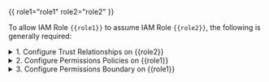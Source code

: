 {{ role1="role1" role2="role2" }}

To allow IAM Role `{{role1}}` to assume IAM Role `{{role2}}`, the following is
generally required:

<details>
<summary>1. Configure Trust Relationships on {{role2}}</summary>
`{{role1}}` or its AWS account should be set as `Principal` in `{{role2}}`'s trust
policy.
<Tabs>
<TabItem label="Role as principal">
```json
{
  "Version": "2012-10-17",
  "Statement": [
    {
      "Effect": "Allow",
      "Principal": {
        "AWS": "arn:aws:iam::<Var name="aws-account-id"/>:role/{{role1}}"
      },
      "Action": "sts:AssumeRole"
    }
  ]
}
```
</TabItem>
<TabItem label="Account as principal">
```json
{
  "Version": "2012-10-17",
  "Statement": [
    {
      "Effect": "Allow",
      "Principal": {
        "AWS": "arn:aws:iam::<Var name="aws-account-id"/>:root"
      },
      "Action": "sts:AssumeRole"
    }
  ]
}
```
</TabItem>
<TabItem label="Cross-account with external-id">
```json
{
  "Version": "2012-10-17",
  "Statement": [
    {
      "Effect": "Allow",
      "Principal": {
        "AWS": "arn:aws:iam::<Var name="external-aws-account-id"/>:role/{{role1}}"
      },
      "Action": "sts:AssumeRole",
      "Condition": {
        "StringEquals": {
          "sts:ExternalId": "example-external-id"
        }
      }
    }
  ]
}
```
</TabItem>

</Tabs>
</details>

<details>
<summary>2. Configure Permissions Policies on {{role1}}</summary>
`{{role1}}` requires `sts:AssumeRole` permissions, for example:
```json
{
    "Version": "2012-10-17",
    "Statement": [
        {
            "Action": "sts:AssumeRole",
            "Effect": "Allow",
            "Resource": "arn:aws:iam::<Var name="aws-account-id"/>:role/{{role2}}"
        }
    ]
}
```

Note that this policy can be omitted when `{{role1}}` and `{{role2}}` are in the same
AWS account and `{{role1}}`'s full ARN is configured as Principal in `{{role2}}`'s
trust policy.

</details>

<details>
<summary>3. Configure Permissions Boundary on {{role1}}</summary>
`{{role1}}` also requires `sts:AssumeRole` permissions in its boundary policy, for
example:

```json
{
    "Version": "2012-10-17",
    "Statement": [
        {
            "Action": "sts:AssumeRole",
            "Effect": "Allow",
            "Resource": "*"
        }
    ]
}
```

Note that this is only required when a boundary policy is attached to `{{role1}}`.
</details>

